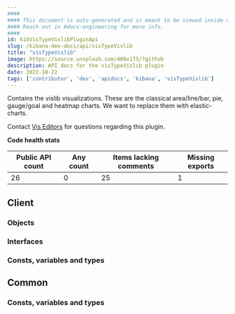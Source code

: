 ```yaml
---
####
#### This document is auto-generated and is meant to be viewed inside our experimental, new docs system.
#### Reach out in #docs-engineering for more info.
####
id: kibVisTypeVislibPluginApi
slug: /kibana-dev-docs/api/visTypeVislib
title: "visTypeVislib"
image: https://source.unsplash.com/400x175/?github
description: API docs for the visTypeVislib plugin
date: 2022-10-22
tags: ['contributor', 'dev', 'apidocs', 'kibana', 'visTypeVislib']
---
```


Contains the vislib visualizations. These are the classical area/line/bar, pie, gauge/goal and heatmap charts. We want to replace them with elastic-charts.

Contact [Vis Editors](https://github.com/orgs/elastic/teams/kibana-vis-editors) for questions regarding this plugin.

**Code health stats**

| Public API count  | Any count | Items lacking comments | Missing exports |
|-------------------|-----------|------------------------|-----------------|
| 26 | 0 | 25 | 1 |

## Client

### Objects
<DocDefinitionList data={visTypeVislibObj.client.objects}/>

### Interfaces
<DocDefinitionList data={visTypeVislibObj.client.interfaces}/>

### Consts, variables and types
<DocDefinitionList data={visTypeVislibObj.client.misc}/>

## Common

### Consts, variables and types
<DocDefinitionList data={visTypeVislibObj.common.misc}/>

